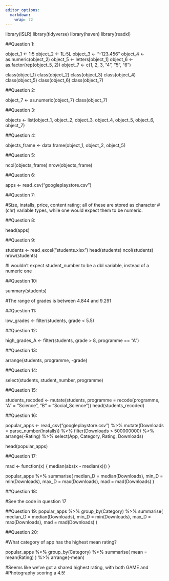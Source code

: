 ```yaml
---
editor_options:
  markdown:
    wrap: 72
---
```


library(ISLR) library(tidyverse) library(haven) library(readxl)

##Question 1:

object_1 \<- 1:5 object_2 \<- 1L:5L object_3 \<- "-123.456" object_4 \<-
as.numeric(object_2) object_5 \<- letters[object_1] object_6 \<-
as.factor(rep(object_5, 2)) object_7 \<- c(1, 2, 3, "4", "5", "6")

class(object_1) class(object_2) class(object_3) class(object_4)
class(object_5) class(object_6) class(object_7)

##Question 2:

object_7 \<- as.numeric(object_7) class(object_7)

##Question 3:

objects \<- list(object_1, object_2, object_3, object_4, object_5,
object_6, object_7)

##Question 4:

objects_frame \<- data.frame(object_1, object_2, object_5)

##Question 5:

ncol(objects_frame) nrow(objects_frame)

##Question 6:

apps \<- read_csv("googleplaystore.csv")

##Question 7:

#Size, installs, price, content rating; all of these are stored as
character \#(chr) variable types, while one would expect them to be
numeric.

##Question 8:

head(apps)

##Question 9:

students \<- read_excel("students.xlsx") head(students) ncol(students)
nrow(students)

#I wouldn't expect student_number to be a dbl variable, instead of a
numeric one

##Question 10:

summary(students)

#The range of grades is between 4.844 and 9.291

##Question 11:

low_grades \<- filter(students, grade \< 5.5)

##Question 12:

high_grades_A \<- filter(students, grade \> 8, programme == "A")

##Question 13:

arrange(students, programme, -grade)

##Question 14:

select(students, student_number, programme)

##Question 15:

students_recoded \<- mutate(students, programme = recode(programme, "A"
= "Science", "B" = "Social_Science")) head(students_recoded)

##Question 16:

popular_apps \<- read_csv("googleplaystore.csv") %\>% mutate(Downloads =
parse_number(Installs)) %\>% filter(Downloads \> 500000000) %\>%
arrange(-Rating) %\>% select(App, Category, Rating, Downloads)

head(popular_apps)

##Question 17:

mad \<- function(x) { median(abs(x - median(x))) }

popular_apps %\>% summarise( median_D = median(Downloads), min_D =
min(Downloads), max_D = max(Downloads), mad = mad(Downloads) )

##Question 18:

#See the code in question 17

##Question 19: popular_apps %\>% group_by(Category) %\>% summarise(
median_D = median(Downloads), min_D = min(Downloads), max_D =
max(Downloads), mad = mad(Downloads) )

##Question 20:

#What category of app has the highest mean rating?

popular_apps %\>% group_by(Category) %\>% summarise( mean = mean(Rating)
) %\>% arrange(-mean)

#Seems like we've got a shared highest rating, with both GAME and
#Photography scoring a 4.5!
